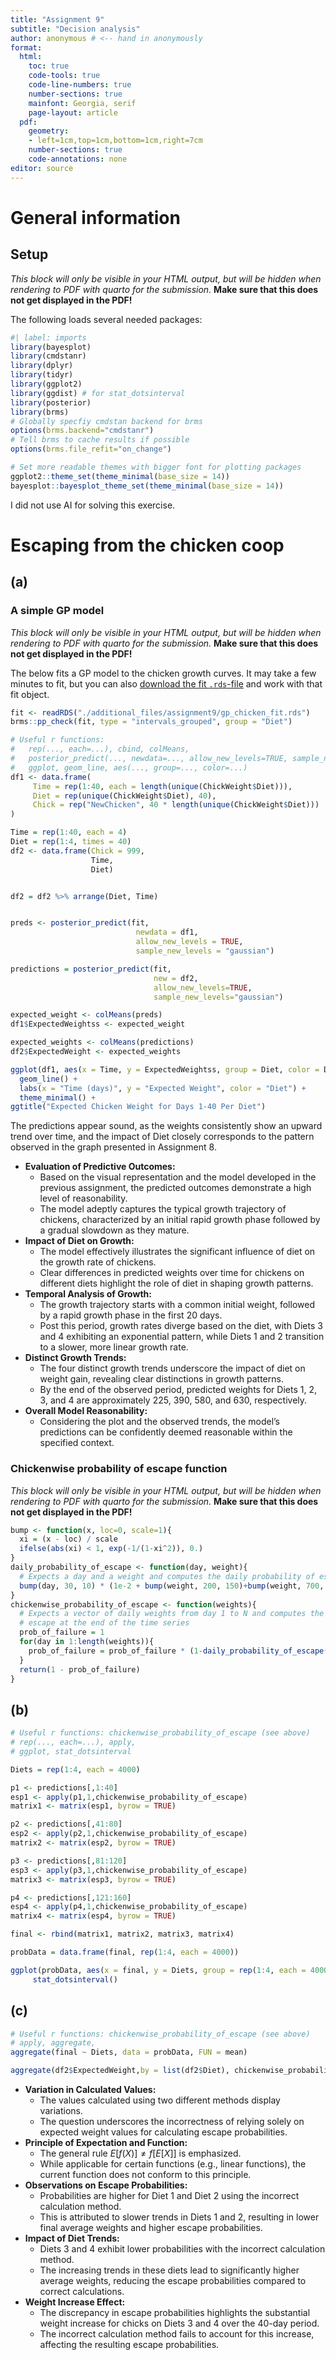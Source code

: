```yaml
---
title: "Assignment 9"
subtitle: "Decision analysis"
author: anonymous # <-- hand in anonymously
format:
  html:
    toc: true
    code-tools: true
    code-line-numbers: true
    number-sections: true
    mainfont: Georgia, serif
    page-layout: article
  pdf:  
    geometry:
    - left=1cm,top=1cm,bottom=1cm,right=7cm
    number-sections: true
    code-annotations: none
editor: source
---
```



# General information

:::: {.content-hidden when-format="pdf"}
::: {.callout-warning collapse=false}
 
## Setup


*This block will only be visible in your HTML output, but will be hidden when rendering to PDF with quarto for the submission.*
**Make sure that this does not get displayed in the PDF!**
    


The following loads several needed packages:

```r
#| label: imports
library(bayesplot)
library(cmdstanr)
library(dplyr)
library(tidyr)
library(ggplot2)
library(ggdist) # for stat_dotsinterval
library(posterior)
library(brms)
# Globally specfiy cmdstan backend for brms
options(brms.backend="cmdstanr")
# Tell brms to cache results if possible
options(brms.file_refit="on_change")

# Set more readable themes with bigger font for plotting packages
ggplot2::theme_set(theme_minimal(base_size = 14))
bayesplot::bayesplot_theme_set(theme_minimal(base_size = 14))
```

:::
::::

I did not use AI for solving this exercise.

# Escaping from the chicken coop

## (a)


:::: {.content-hidden when-format="pdf"}
::: {.callout-warning collapse=false}
 
### A simple GP model


*This block will only be visible in your HTML output, but will be hidden when rendering to PDF with quarto for the submission.*
**Make sure that this does not get displayed in the PDF!**
    



The below fits a GP model to the chicken growth curves. It may take a few minutes to fit, but you 
can also [download the fit `.rds`-file](./additional_files/assignment9/gp_chicken_fit.rds) and work with that fit object. 

```r
fit <- readRDS("./additional_files/assignment9/gp_chicken_fit.rds")
brms::pp_check(fit, type = "intervals_grouped", group = "Diet")
```

:::
::::



```r
# Useful r functions: 
#   rep(..., each=...), cbind, colMeans, 
#   posterior_predict(..., newdata=..., allow_new_levels=TRUE, sample_new_levels="gaussian")
#   ggplot, geom_line, aes(..., group=..., color=...)
df1 <- data.frame(
     Time = rep(1:40, each = length(unique(ChickWeight$Diet))),
     Diet = rep(unique(ChickWeight$Diet), 40),
     Chick = rep("NewChicken", 40 * length(unique(ChickWeight$Diet)))
)

Time = rep(1:40, each = 4)
Diet = rep(1:4, times = 40)
df2 <- data.frame(Chick = 999, 
                  Time, 
                  Diet)


df2 = df2 %>% arrange(Diet, Time)


preds <- posterior_predict(fit, 
                            newdata = df1, 
                            allow_new_levels = TRUE, 
                            sample_new_levels = "gaussian")

predictions = posterior_predict(fit,
                                new = df2, 
                                allow_new_levels=TRUE,
                                sample_new_levels="gaussian")

expected_weight <- colMeans(preds)
df1$ExpectedWeightss <- expected_weight

expected_weights <- colMeans(predictions)
df2$ExpectedWeight <- expected_weights

ggplot(df1, aes(x = Time, y = ExpectedWeightss, group = Diet, color = Diet)) +
  geom_line() +
  labs(x = "Time (days)", y = "Expected Weight", color = "Diet") +
  theme_minimal() +
ggtitle("Expected Chicken Weight for Days 1-40 Per Diet")

```

The predictions appear sound, as the weights consistently show an upward trend over time, and the impact of Diet closely corresponds to the pattern observed in the graph presented in Assignment 8.

- **Evaluation of Predictive Outcomes:**
  - Based on the visual representation and the model developed in the previous assignment, the predicted outcomes demonstrate a high level of reasonability.
  - The model adeptly captures the typical growth trajectory of chickens, characterized by an initial rapid growth phase followed by a gradual slowdown as they mature.

- **Impact of Diet on Growth:**
  - The model effectively illustrates the significant influence of diet on the growth rate of chickens.
  - Clear differences in predicted weights over time for chickens on different diets highlight the role of diet in shaping growth patterns.

- **Temporal Analysis of Growth:**
  - The growth trajectory starts with a common initial weight, followed by a rapid growth phase in the first 20 days.
  - Post this period, growth rates diverge based on the diet, with Diets 3 and 4 exhibiting an exponential pattern, while Diets 1 and 2 transition to a slower, more linear growth rate.

- **Distinct Growth Trends:**
  - The four distinct growth trends underscore the impact of diet on weight gain, revealing clear distinctions in growth patterns.
  - By the end of the observed period, predicted weights for Diets 1, 2, 3, and 4 are approximately 225, 390, 580, and 630, respectively.

- **Overall Model Reasonability:**
  - Considering the plot and the observed trends, the model's predictions can be confidently deemed reasonable within the specified context.


:::: {.content-hidden when-format="pdf"}
::: {.callout-warning collapse=false}

###  Chickenwise probability of escape function


*This block will only be visible in your HTML output, but will be hidden when rendering to PDF with quarto for the submission.*
**Make sure that this does not get displayed in the PDF!**
    

```r
bump <- function(x, loc=0, scale=1){
  xi = (x - loc) / scale
  ifelse(abs(xi) < 1, exp(-1/(1-xi^2)), 0.)
}
daily_probability_of_escape <- function(day, weight){
  # Expects a day and a weight and computes the daily probability of escape 
  bump(day, 30, 10) * (1e-2 + bump(weight, 200, 150)+bump(weight, 700, 150))
}
chickenwise_probability_of_escape <- function(weights){
  # Expects a vector of daily weights from day 1 to N and computes the probability of 
  # escape at the end of the time series
  prob_of_failure = 1
  for(day in 1:length(weights)){
    prob_of_failure = prob_of_failure * (1-daily_probability_of_escape(day, weights[day]))
  }
  return(1 - prob_of_failure)
}
```

:::
::::



## (b)


```r
# Useful r functions: chickenwise_probability_of_escape (see above)
# rep(..., each=...), apply, 
# ggplot, stat_dotsinterval

Diets = rep(1:4, each = 4000)

p1 <- predictions[,1:40]
esp1 <- apply(p1,1,chickenwise_probability_of_escape)
matrix1 <- matrix(esp1, byrow = TRUE)

p2 <- predictions[,41:80]
esp2 <- apply(p2,1,chickenwise_probability_of_escape)
matrix2 <- matrix(esp2, byrow = TRUE)

p3 <- predictions[,81:120]
esp3 <- apply(p3,1,chickenwise_probability_of_escape)
matrix3 <- matrix(esp3, byrow = TRUE)

p4 <- predictions[,121:160]
esp4 <- apply(p4,1,chickenwise_probability_of_escape)
matrix4 <- matrix(esp4, byrow = TRUE)

final <- rbind(matrix1, matrix2, matrix3, matrix4)

probData = data.frame(final, rep(1:4, each = 4000))

ggplot(probData, aes(x = final, y = Diets, group = rep(1:4, each = 4000))) +
     stat_dotsinterval()
```



## (c)


```r
# Useful r functions: chickenwise_probability_of_escape (see above)
# apply, aggregate, 
aggregate(final ~ Diets, data = probData, FUN = mean)

aggregate(df2$ExpectedWeight,by = list(df2$Diet), chickenwise_probability_of_escape)
```

- **Variation in Calculated Values:**
  - The values calculated using two different methods display variations.
  - The question underscores the incorrectness of relying solely on expected weight values for calculating escape probabilities.

- **Principle of Expectation and Function:**
  - The general rule $E[f(X)] \neq f[E[X]]$ is emphasized.
  - While applicable for certain functions (e.g., linear functions), the current function does not conform to this principle.

- **Observations on Escape Probabilities:**
  - Probabilities are higher for Diet 1 and Diet 2 using the incorrect calculation method.
  - This is attributed to slower trends in Diets 1 and 2, resulting in lower final average weights and higher escape probabilities.

- **Impact of Diet Trends:**
  - Diets 3 and 4 exhibit lower probabilities with the incorrect calculation method.
  - The increasing trends in these diets lead to significantly higher average weights, reducing the escape probabilities compared to correct calculations.

- **Weight Increase Effect:**
  - The discrepancy in escape probabilities highlights the substantial weight increase for chicks on Diets 3 and 4 over the 40-day period.
  - The incorrect calculation method fails to account for this increase, affecting the resulting escape probabilities.
